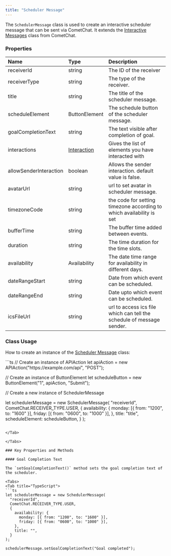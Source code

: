 ```yaml
---
title: "Scheduler Message"
---
```


The `SchedulerMessage` class is used to create an interactive scheduler message that can be sent via CometChat. It extends the [Interactive Messages](/sdk/javascript/interactive-messages) class from CometChat.

### Properties

| Name                   | Type                                                                 | Description                                                           |
| :---------------------- | :-------------------------------------------------------------------- | :--------------------------------------------------------------------- |
| receiverId             | string                                                               | The ID of the receiver                                                |
| receiverType           | string                                                               | The type of the receiver.                                             |
| title                  | string                                                               | The title of the scheduler message.                                   |
| scheduleElement        | ButtonElement                                                        | The schedule button of the scheduler message.                         |
| goalCompletionText     | string                                                               | The text visible after completion of goal.                            |
| interactions           | [Interaction](/sdk/javascript/interactive-messages#interaction) | Gives the list of elements you have interacted with                   |
| allowSenderInteraction | boolean                                                              | Allows the sender interaction. default value is false.                |
| avatarUrl              | string                                                               | url to set avatar in scheduler message.                               |
| timezoneCode           | string                                                               | the code for setting timezone according to which availability is set  |
| bufferTime             | string                                                               | The buffer time added between events.                                 |
| duration               | string                                                               | The time duration for the time slots.                                 |
| availability           | Availability                                                         | The date time range for availability in different days.               |
| dateRangeStart         | string                                                               | Date from which event can be scheduled.                               |
| dateRangeEnd           | string                                                               | Date upto which event can be scheduled.                               |
| icsFileUrl             | string                                                               | url to access ics file which can tell the schedule of message sender. |

### Class Usage

How to create an instance of the [Scheduler Message](/web-shared/scheduler-message) class:

<Tabs>
<Tab title="TypeScript">
```ts
// Create an instance of APIAction
let apiAction = new APIAction("https://example.com/api", "POST");

// Create an instance of ButtonElement
let scheduleButton = new ButtonElement("1", apiAction, "Submit");

// Create a new instance of SchedulerMessage

let schedulerMessage = new SchedulerMessage(
  "receiverId",
  CometChat.RECEIVER_TYPE.USER,
  {
    availability: {
      monday: [{ from: "1200", to: "1600" }],
      friday: [{ from: "0600", to: "1000" }],
    },
    title: "title",
    scheduleElement: scheduleButton,
  }
);
```

</Tab>

</Tabs>

### Key Properties and Methods

#### Goal Completion Text

The `setGoalCompletionText()` method sets the goal completion text of the scheduler.

<Tabs>
<Tab title="TypeScript">
```ts
let schedulerMessage = new SchedulerMessage(
  "receiverId",
  CometChat.RECEIVER_TYPE.USER,
  {
    availability: {
      monday: [{ from: "1200", to: "1600" }],
      friday: [{ from: "0600", to: "1000" }],
    },
    title: "",
  }
);

schedulerMessage.setGoalCompletionText("Goal completed");
```

</Tab>

</Tabs>

